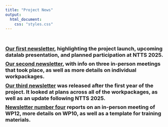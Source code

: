 ```yaml
---
title: "Project News"
output:
  html_document:
    css: "styles.css"
---
```


<br>

```{=html}
<style>
.tight-headings h3 {
  margin-top: 0.5em;
  margin-bottom: 0.2em;
}
</style>
```

::: tight-headings

### [Our first newsletter](https://cros.ec.europa.eu/system/files/2025-03/1.NEWSLETTER%20AIML4OS.pdf), highlighting the project launch, upcoming datalab presentation, and planned participation at NTTS 2025.

### [Our second newsletter](https://cros.ec.europa.eu/system/files/2024-12/2.NEWSLETTER%20AIML4OS.pdf), with info on three in-person meetings that took place, as well as more details on individual workpackages.

### [Our third newsletter](https://cros.ec.europa.eu/system/files/2025-05/3.NEWSLETTER%20AIML4OS.pdf) was released after the first year of the project. It looked at plans across all of the workpackages, as well as an update following NTTS 2025.

### [Newsletter number four](https://cros.ec.europa.eu/system/files/2025-05/3.NEWSLETTER%20AIML4OS.pdf) reports on an in-person meeting of WP12, more details on WP10, as well as a template for training materials.

:::

<br>
